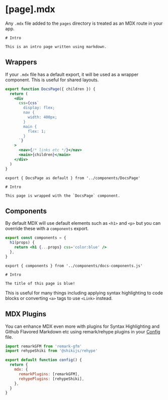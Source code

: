 # [page].mdx

Any `.mdx` file added to the `pages` directory is treated as an MDX route in your app.

```mdx title='pages/docs_intro.mdx' lineNumbers
# Intro

This is an intro page written using markdown.
```

## Wrappers

If your `.mdx` file has a default export, it will be used as a wrapper component. This is useful for shared layouts.

```jsx title='components/DocsPage.js' lineNumbers
export function DocsPage({ children }) {
  return (
    <div
      css={css`
        display: flex;
        nav {
          width: 400px;
        }
        main {
          flex: 1;
        }
      `}
    >
      <nav>{/* links etc */}</nav>
      <main>{children}</main>
    </div>
  )
}
```

```mdx title='pages/docs_intro.mdx' lineNumbers
export { DocsPage as default } from '../components/DocsPage'

# Intro

This page is wrapped with the `DocsPage` component.
```

## Components

By default MDX will use default elements such as `<h1>` and `<p>` but you can override these with a `components` export.

```jsx title='components/docs-components.js' lineNumbers
export const components = {
  h1(props) {
    return <h1 {...props} css='color:blue' />
  },
}
```

```mdx title='pages/docs_intro.mdx' lineNumbers
export { components } from '../components/docs-components.js'

# Intro

The title of this page is blue!
```

This is useful for many things including applying syntax highlighting to code blocks or converting `<a>` tags to use `<Link>` instead.

## MDX Plugins

You can enhance MDX even more with plugins for Syntax Highlighting and Github Flavored Markdown etc using remark/rehype plugins in your [Config](/docs/ref/config) file.

```jsx title='firebolt.config.js' lineNumbers
import remarkGFM from 'remark-gfm'
import rehypeShiki from '@shikijs/rehype'

export default function config() {
  return {
    mdx: {
      remarkPlugins: [remarkGFM],
      rehypePlugins: [rehypeShiki],
    },
  }
}
```
